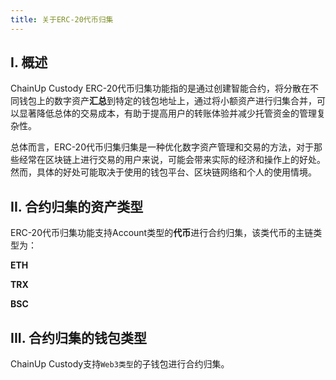 ---
title: 关于ERC-20代币归集
---

## I. 概述
ChainUp Custody ERC-20代币归集功能指的是通过创建智能合约，将分散在不同钱包上的数字资产**汇总**到特定的钱包地址上，通过将小额资产进行归集合并，可以显著降低总体的交易成本，有助于提高用户的转账体验并减少托管资金的管理复杂性。

总体而言，ERC-20代币归集归集是一种优化数字资产管理和交易的方法，对于那些经常在区块链上进行交易的用户来说，可能会带来实际的经济和操作上的好处。然而，具体的好处可能取决于使用的钱包平台、区块链网络和个人的使用情境。


## II. 合约归集的资产类型
ERC-20代币归集功能支持Account类型的**代币**进行合约归集，该类代币的主链类型为：

**ETH**

**TRX**

**BSC**


## III. 合约归集的钱包类型
ChainUp Custody支持`Web3类型`的子钱包进行合约归集。